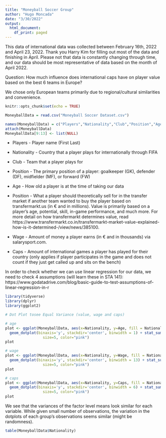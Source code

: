 ```yaml
---
title: "Moneyball Soccer Group"
author: "Hugo Moncada"
date: "3/30/2022"
output:
  html_document:
    df_print: paged
---
```


This data of international data was collected between February 16th, 2022 and April 23, 2022. Thank you Harry Kim for filling out most of the data and finishing in April. Please not that data is constantly changing through time, and our data should be most representative of data based on the month of April 2022. 

Question: How much influence does international caps have on player value based on the best 6 teams in Europe? 

We chose only European teams primarily due to regional/cultural similarities and convenience.
```r
knitr::opts_chunk$set(echo = TRUE)
```


```r
MoneyballData = read.csv("Moneyball Soccer Dataset.csv")
```


```r
names(MoneyballData) = c("Players","Nationality","Club","Position","Age","Value","Wage","Caps")
attach(MoneyballData)
MoneyballData[9:13] <- list(NULL)
```


* Players - Player name (First Last)

* Nationality - Country that a player plays for internationally through FIFA

* Club - Team that a player plays for 

* Position - The primary position of a player: goalkeeper (GK), defender (DF), midfielder (MF), or forward (FW)

* Age - How old a player is at the time of taking our data

* Position - What a player should theoretically sell for in the transfer market if another team wanted to buy the player based on transfermarkt.us (in € and in millions). Value is primarily based on a player's age, potential, skill, in-game performance, and much more. For more detail on how transfermarkt determines value, read https://www.transfermarkt.co.in/transfermarkt-market-value-explained-how-is-it-determined-/view/news/385100.

* Wage - Amount of money a player earns (in € and in thousands) via salarysport.com. 

* Caps - Amount of international games a player has played for their country (only applies if player participates in the game and does not count if they just get called up and sits on the bench)

In order to check whether we can use linear regression for our data, we need to check 4 assumptions (will learn these in STA 141): https://www.godatadrive.com/blog/basic-guide-to-test-assumptions-of-linear-regression-in-r

```r
library(tidyverse)
library(dplyr)
library(ggplot2)
```

```r
# Dot Plot tosee Equal Variance (value, wage and caps)

# age
plot <- ggplot(MoneyballData, aes(x=Nationality, y=Age, fill = Nationality)) + scale_fill_manual(values=c("#FDDA24", "#FFFFFF", "#0072BB", "#000000", "#007CC3", "#E60026")) +
  geom_dotplot(binaxis='y', stackdir='center', binwidth = 1) + stat_summary(fun=median, geom="point", shape=18,
                 size=5, color="pink")
plot

# wage
plot <- ggplot(MoneyballData, aes(x=Nationality, y=Wage, fill = Nationality)) + scale_fill_manual(values=c("#FDDA24", "#FFFFFF", "#0072BB", "#000000", "#007CC3", "#E60026")) +
  geom_dotplot(binaxis='y', stackdir='center', binwidth = 13) + stat_summary(fun=median, geom="point", shape=18,
                 size=5, color="pink")
plot

# caps
plot <- ggplot(MoneyballData, aes(x=Nationality, y=Caps, fill = Nationality)) + scale_fill_manual(values=c("#FDDA24", "#FFFFFF", "#0072BB", "#000000", "#007CC3", "#E60026")) +
  geom_dotplot(binaxis='y', stackdir='center', binwidth = 6) + stat_summary(fun=median, geom="point", shape=18,
                 size=5, color="pink")
plot
```

We see that the variances of the factor level means look similar for each variable. While given small number of observations, the variation in the dotplots of each group's observations seems similar (might be randomness). 

```r
table(MoneyballData$Nationality)
```


